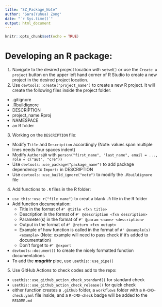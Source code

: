 ```yaml
---
title: "SZ_Package_Note"
author: "Sara(Yuhua) Zong"
date: "`r Sys.time()`"
output: html_document
---
```


```r
knitr::opts_chunk$set(echo = TRUE)
```
# Developing an R package:
1. Navigate to the desired project location with `setwd()` or use the `Create a project` 
button on the upper left hand corner of R Studio to create a new project in the desired
project location.
2. Use `devtools::create("project_name")` to create a new R project. It will create 
the following files inside the project folder:
  - .gitignore
  - .Rbuildignore
  - DESCRIPTION
  - project_name.Rproj
  - NAMESPACE
  - an R folder
3. Working on the `DESCRIPTION` file:
  - Modify `Title` and `Description` accordingly (Note: values span multiple lines
  needs four spaces indent)
  - Modify `Authors@R` with `person("first_name", "last_name", email = ..., role = c("aut", "cre"))`
  - Use `devtools::use_package("package_name")` to add package dependency to `Import:` 
  in DESCRIPTION
  - Use `devtools::use_build_ignore("note")` to modify the `.Rbuildignore` file
4. Add functions to `.R` files in the R folder:
  - `use_this::use_r("file_name")` to creat a blank `.R` file in the R folder
  - Add function documentation:
      - Title in the format of `#' @title <fxn title>`
      - Description in the format of `#' @description <fxn description>`
      - Parameter(s) in the format of `#' @param <name> <description>`
      - Output in the format of `#' @return <fxn outupt>`
      - Example of how function is called in the format of `#' @example(s) <example>`
      (Note: example will need to pass check if it's added to documentation)
      - Don't forget to `#' @export`
  - `devtools::document()` to create the nicely formatted function documentations
  - To add the ***magrittr*** pipe, use `usethis::use_pipe()`
5. Use GitHub Actions to check codes add to the repo:
  - `usethis::use_github_action_check_standard()` for standard check
  - `usethis::use_github_action_check_release()` for quick check
  - either function creates a `.github` folder, a `workflows` folder with a 
  `R-CMD-check.yaml` file inside, and a `R-CMD-check` badge will be added to the
  `README.md`
